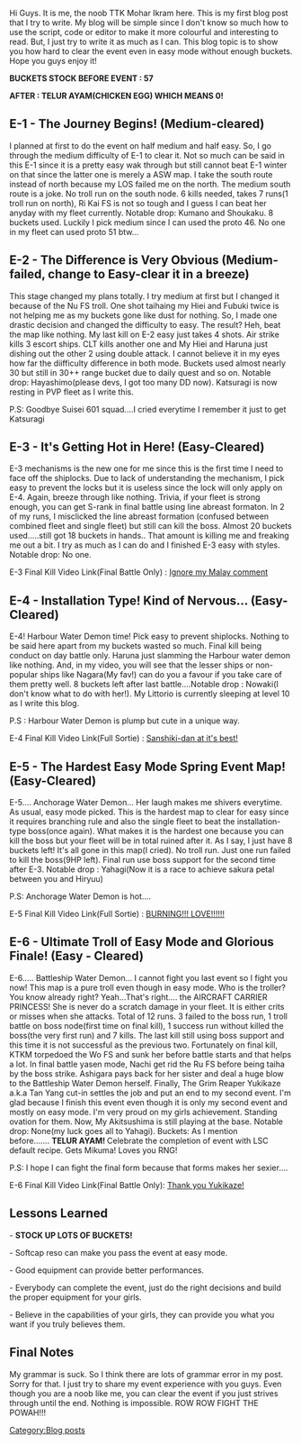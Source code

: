 Hi Guys. It is me, the noob TTK Mohar Ikram here. This is my first blog post that I try to write. My blog will be simple since I don't know so much how to use the script, code or editor to make it more colourful and interesting to read. But, I just try to write it as much as I can. This blog topic is to show you how hard to clear the event even in easy mode without enough buckets. Hope you guys enjoy it!​

'''BUCKETS STOCK BEFORE EVENT : 57'''

'''AFTER : TELUR AYAM(CHICKEN EGG) WHICH MEANS 0!'''
==E-1 - The Journey Begins! (Medium-cleared)==
I planned at first to do the event on half medium and half easy. So, I go through the medium difficulty of E-1 to clear it. Not so much can be said in this E-1 since it is a pretty easy wak through but still cannot beat E-1 winter on that since the latter one is merely a ASW map. I take the south route instead of north because my LOS failed me on the north. The medium south route is a joke. No troll run on the south node. 6 kills needed, takes 7 runs(1 troll run on north), Ri Kai FS is not so tough and I guess I can beat her anyday with my fleet currently. Notable drop: Kumano and Shoukaku. 8 buckets used. Luckily I pick medium since I can used the proto 46. No one in my fleet can used proto 51 btw...
==E-2 - The Difference is Very Obvious (Medium-failed, change to Easy-clear it in a breeze)==
This stage changed my plans totally. I try medium at first but I changed it because of the Nu FS troll. One shot taihaing my Hiei and Fubuki twice is not helping me as my buckets gone like dust for nothing. So, I made one drastic decision and changed the difficulty to easy. The result? Heh, beat the map like nothing. My last kill on E-2 easy just takes 4 shots. Air strike kills 3 escort ships. CLT kills another one and My Hiei and Haruna just dishing out the other 2 using double attack. I cannot believe it in my eyes how far the diifficulty difference in both mode. Buckets used almost nearly 30 but still in 30++ range bucket due to daily quest and so on. Notable drop: Hayashimo(please devs, I got too many DD now). Katsuragi is now resting in PVP fleet as I write this.

P.S: Goodbye Suisei 601 squad....I cried everytime I remember it just to get Katsuragi
==E-3 - It's Getting Hot in Here! (Easy-Cleared)==
E-3 mechanisms is the new one for me since this is the first time I need to face off the shiplocks. Due to lack of understanding the mechanism, I pick easy to prevent the locks but it is useless since the lock will only apply on E-4. Again, breeze through like nothing. Trivia, if your fleet is strong enough, you can get S-rank in final battle using line abreast formaton. In 2 of my runs, I misclicked the line abreast formation (confused between combined fleet and single fleet) but still can kill the boss. Almost 20 buckets used.....still got 18 buckets in hands.. That amount is killing me and freaking me out a bit. I try as much as I can do and I finished E-3 easy with styles. Notable drop: No one.

E-3 Final Kill Video Link(Final Battle Only) : [https://www.facebook.com/Digimental.Up/videos/906878206022194/ Ignore my Malay comment]
==E-4 - Installation Type! Kind of Nervous... (Easy-Cleared)==
E-4! Harbour Water Demon time! Pick easy to prevent shiplocks. Nothing to be said here apart from my buckets wasted so much. Final kill being conduct on day battle only. Haruna just slamming the Harbour water demon like nothing. And, in my video, you will see that the lesser ships or non-popular ships like Nagara(My fav!) can do you a favour if you take care of them pretty well. 8 buckets left after last battle....Notable drop : Nowaki(I don't know what to do with her!). My Littorio is currently sleeping at level 10 as I write this blog.

P.S : Harbour Water Demon is plump but cute in a unique way. 

E-4 Final Kill Video Link(Full Sortie) : [https://www.facebook.com/Digimental.Up/videos/907447919298556/ Sanshiki-dan at it's best!]
==E-5 - The Hardest Easy Mode Spring Event Map! (Easy-Cleared)==
E-5.... Anchorage Water Demon... Her laugh makes me shivers everytime. As usual, easy mode picked. This is the hardest map to clear for easy since it requires branching rule and also the single fleet to beat the installation-type boss(once again). What makes it is the hardest one because you can kill the boss but your fleet will be in total ruined after it. As I say, I just have 8 buckets left! It's all gone in this map(I cried). No troll run. Just one run failed to kill the boss(9HP left). Final run use boss support for the second time after E-3. Notable drop : Yahagi(Now it is a race to achieve sakura petal between you and Hiryuu)

P.S: Anchorage Water Demon is hot....

E-5 Final Kill Video Link(Full Sortie) : [https://www.facebook.com/Digimental.Up/videos/908391145870900/?pnref=story BURNING!!! LOVE!!!!!!]
==E-6 - Ultimate Troll of Easy Mode and Glorious Finale! (Easy - Cleared)==
E-6..... Battleship Water Demon... I cannot fight you last event so I fight you now! This map is a pure troll even though in easy mode. Who is the troller? You know already right? Yeah...That's right.... the AIRCRAFT CARRIER PRINCESS! She is never do a scratch damage in your fleet. It is either crits or misses when she attacks. Total of 12 runs. 3 failed to the boss run, 1 troll battle on boss node(first time on final kill), 1 success run without killed the boss(the very first run) and 7 kills. The last kill still using boss support and this time it is not successful as the previous two. Fortunately on final kill, KTKM torpedoed the Wo FS and sunk her before battle starts and that helps a lot. In final battle yasen mode, Nachi get rid the Ru FS before being taiha by the boss strike. Ashigara pays back for her sister and deal a huge blow to the Battleship Water Demon herself. Finally, The Grim Reaper Yukikaze a.k.a Tan Yang cut-in settles the job and put an end to my second event. I'm glad because I finish this event even though it is only my second event and mostly on easy mode. I'm very proud on my girls achievement. Standing ovation for them. Now, My Akitsushima is still playing at the base. Notable drop: None(my luck goes all to Yahagi). Buckets: As I mention before....... '''TELUR AYAM! '''Celebrate the completion of event with LSC default recipe. Gets Mikuma! Loves you RNG!

P.S: I hope I can fight the final form because that forms makes her sexier....

E-6 Final Kill Video Link(Final Battle Only): [https://www.facebook.com/Digimental.Up/videos/908388205871194/ Thank you Yukikaze!]
==Lessons Learned==
- '''STOCK UP LOTS OF BUCKETS!'''

- Softcap reso can make you pass the event at easy mode.

- Good equipment can provide better performances.

- Everybody can complete the event, just do the right decisions and build the proper equipment for your girls.

- Believe in the capabilities of your girls, they can provide you what you want if you truly believes them.  
==Final Notes==

My grammar is suck. So I think there are lots of grammar error in my post. Sorry for that. I just try to share my event experience with you guys. Even though you are a noob like me, you can clear the event if you just strives through until the end. Nothing is impossible. ROW ROW FIGHT THE POWAH!!!
[[Category:Blog posts]]